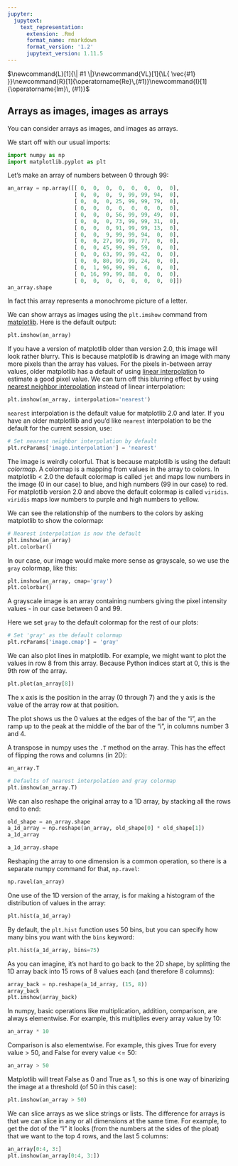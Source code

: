 ```yaml
---
jupyter:
  jupytext:
    text_representation:
      extension: .Rmd
      format_name: rmarkdown
      format_version: '1.2'
      jupytext_version: 1.11.5
---
```


$\newcommand{L}[1]{\| #1 \|}\newcommand{VL}[1]{\L{ \vec{#1} }}\newcommand{R}[1]{\operatorname{Re}\,(#1)}\newcommand{I}[1]{\operatorname{Im}\, (#1)}$

## Arrays as images, images as arrays

You can consider arrays as images, and images as arrays.

We start off with our usual imports:

```python
import numpy as np
import matplotlib.pyplot as plt
```

Let’s make an array of numbers between 0 through 99:

```python
an_array = np.array([[ 0,  0,  0,  0,  0,  0,  0,  0],
                     [ 0,  0,  0,  9, 99, 99, 94,  0],
                     [ 0,  0,  0, 25, 99, 99, 79,  0],
                     [ 0,  0,  0,  0,  0,  0,  0,  0],
                     [ 0,  0,  0, 56, 99, 99, 49,  0],
                     [ 0,  0,  0, 73, 99, 99, 31,  0],
                     [ 0,  0,  0, 91, 99, 99, 13,  0],
                     [ 0,  0,  9, 99, 99, 94,  0,  0],
                     [ 0,  0, 27, 99, 99, 77,  0,  0],
                     [ 0,  0, 45, 99, 99, 59,  0,  0],
                     [ 0,  0, 63, 99, 99, 42,  0,  0],
                     [ 0,  0, 80, 99, 99, 24,  0,  0],
                     [ 0,  1, 96, 99, 99,  6,  0,  0],
                     [ 0, 16, 99, 99, 88,  0,  0,  0],
                     [ 0,  0,  0,  0,  0,  0,  0,  0]])
an_array.shape
```

In fact this array represents a monochrome picture of a letter.

We can show arrays as images using the `plt.imshow` command from
[matplotlib](http://matplotlib.org/). Here is the default output:

```python
plt.imshow(an_array)
```

If you have a version of matplotlib older than version 2.0, this image will
look rather blurry. This is because matplotlib is drawing an image with many
more pixels than the array has values. For the pixels in-between array values,
older matplotlib has a default of using [linear interpolation](http://en.wikipedia.org/wiki/Linear_interpolation) to estimate a
good pixel value. We can turn off this blurring effect by using [nearest
neighbor interpolation](https://en.wikipedia.org/wiki/Nearest-neighbor_interpolation) instead of linear interpolation:

```python
plt.imshow(an_array, interpolation='nearest')
```

`nearest` interpolation is the default value for matplotlib 2.0 and later.
If you have an older matplotllib and you’d like `nearest` interpolation to
be the default for the current session, use:

```python
# Set nearest neighbor interpolation by default
plt.rcParams['image.interpolation'] = 'nearest'
```

The image is weirdly colorful. That is because matplotlib is using the default
*colormap*. A colormap is a mapping from values in the array to colors. In
matplotlib < 2.0 the default colormap is called `jet` and maps low numbers
in the image (0 in our case) to blue, and high numbers (99 in our case) to
red. For matplotlib version 2.0 and above the default colormap is called
`viridis`.  `viridis` maps low numbers to purple and high numbers to
yellow.

We can see the relationship of the numbers to the colors by asking matplotlib
to show the colormap:

```python
# Nearest interpolation is now the default
plt.imshow(an_array)
plt.colorbar()
```

In our case, our image would make more sense as grayscale, so we use the
`gray` colormap, like this:

```python
plt.imshow(an_array, cmap='gray')
plt.colorbar()
```

A grayscale image is an array containing numbers giving the pixel intensity
values - in our case between 0 and 99.

Here we set `gray` to the default colormap for the rest of our plots:

```python
# Set 'gray' as the default colormap
plt.rcParams['image.cmap'] = 'gray'
```

We can also plot lines in matplotlib. For example, we might want to plot the
values in row 8 from this array.  Because Python indices start at 0, this is
the 9th row of the array.

```python
plt.plot(an_array[8])
```

The x axis is the position in the array (0 through 7) and the y axis is the
value of the array row at that position.

The plot shows us the 0 values at the edges of the bar of the “i”, an the ramp
up to the peak at the middle of the bar of the “i”, in columns number 3 and 4.

A transpose in numpy uses the `.T` method on the array. This has the effect
of flipping the rows and columns (in 2D):

```python
an_array.T
```

```python
# Defaults of nearest interpolation and gray colormap
plt.imshow(an_array.T)
```

We can also reshape the original array to a 1D array, by stacking all the rows
end to end:

```python
old_shape = an_array.shape
a_1d_array = np.reshape(an_array, old_shape[0] * old_shape[1])
a_1d_array
```

```python
a_1d_array.shape
```

Reshaping the array to one dimension is a common operation, so there is a
separate numpy command for that, `np.ravel`:

```python
np.ravel(an_array)
```

One use of the 1D version of the array, is for making a histogram of the
distribution of values in the array:

```python
plt.hist(a_1d_array)
```

By default, the `plt.hist` function uses 50 bins, but you can specify how
many bins you want with the `bins` keyword:

```python
plt.hist(a_1d_array, bins=75)
```

As you can imagine, it’s not hard to go back to the 2D shape, by splitting the
1D array back into 15 rows of 8 values each (and therefore 8 columns):

```python
array_back = np.reshape(a_1d_array, (15, 8))
array_back
plt.imshow(array_back)
```

In numpy, basic operations like multiplication, addition, comparison, are
always elementwise. For example, this multiplies every array value by 10:

```python
an_array * 10
```

Comparison is also elementwise. For example, this gives True for every value >
50, and False for every value <= 50:

```python
an_array > 50
```

Matplotlib will treat False as 0 and True as 1, so this is one way of
binarizing the image at a threshold (of 50 in this case):

```python
plt.imshow(an_array > 50)
```

We can slice arrays as we slice strings or lists. The difference for arrays is
that we can slice in any or all dimensions at the same time.  For example, to
get the dot of the “i” it looks (from the numbers at the sides of the ploat)
that we want to the top 4 rows, and the last 5 columns:

```python
an_array[0:4, 3:]
plt.imshow(an_array[0:4, 3:])
```

<!-- vim:ft=rst -->
<!-- Course -->
<!-- BIC -->
<!-- Python distributions -->
<!-- Version control -->
<!-- Editors -->
<!-- Python and common libraries -->
<!-- IPython -->
<!-- Virtualenv and helpers -->
<!-- Pypi and packaging -->
<!-- Mac development -->
<!-- Windows development -->
<!-- Nipy and friends -->
<!-- FMRI datasets -->
<!-- Languages -->
<!-- Imaging software -->
<!-- Installation -->
<!-- Tutorials -->
<!-- MB tutorials -->
<!-- Ideas -->
<!-- Psych-214 -->
<!-- People -->
<!-- Licenses -->
<!-- Neuroimaging stuff -->
<!-- OpenFMRI projects -->
<!-- Unix -->
<!-- Substitutions -->
